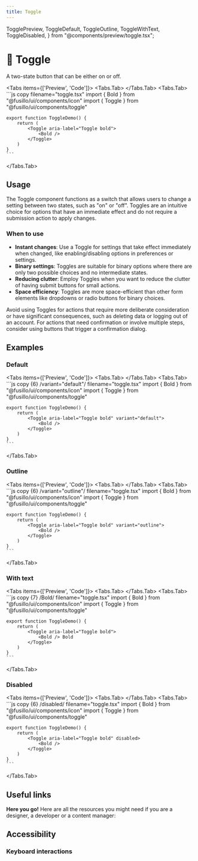 ```yaml
---
title: Toggle
---
```


  TogglePreview,
  ToggleDefault,
  ToggleOutline,
  ToggleWithText,
  ToggleDisabled,
} from "@components/preview/toggle.tsx";

# 💠 Toggle

A two-state button that can be either on or off.

<Tabs items={['Preview', 'Code']}>
  <Tabs.Tab>
    <TogglePreview />
  </Tabs.Tab>
  <Tabs.Tab>
    ```js copy filename="toggle.tsx"
    import { Bold } from "@fusillo/ui/components/icon"
    import { Toggle } from "@fusillo/ui/components/toggle"

    export function ToggleDemo() {
        return (
            <Toggle aria-label="Toggle bold">
                <Bold />
            </Toggle>
        )
    }
    ```

  </Tabs.Tab>
</Tabs>

## Usage

The Toggle component functions as a switch that allows users to change a setting between two states, such as "on" or "off". Toggles are an intuitive choice for options that have an immediate effect and do not require a submission action to apply changes.

### When to use

- **Instant changes**: Use a Toggle for settings that take effect immediately when changed, like enabling/disabling options in preferences or settings.
- **Binary settings**: Toggles are suitable for binary options where there are only two possible choices and no intermediate states.
- **Reducing clutter**: Employ Toggles when you want to reduce the clutter of having submit buttons for small actions.
- **Space efficiency**: Toggles are more space-efficient than other form elements like dropdowns or radio buttons for binary choices.

Avoid using Toggles for actions that require more deliberate consideration or have significant consequences, such as deleting data or logging out of an account. For actions that need confirmation or involve multiple steps, consider using buttons that trigger a confirmation dialog.

## Examples

### Default

<Tabs items={['Preview', 'Code']}>
  <Tabs.Tab>
    <ToggleDefault />
  </Tabs.Tab>
  <Tabs.Tab>
    ```js copy {6} /variant="default"/ filename="toggle.tsx"
    import { Bold } from "@fusillo/ui/components/icon"
    import { Toggle } from "@fusillo/ui/components/toggle"

    export function ToggleDemo() {
        return (
            <Toggle aria-label="Toggle bold" variant="default">
                <Bold />
            </Toggle>
        )
    }
    ```

  </Tabs.Tab>
</Tabs>

### Outline

<Tabs items={['Preview', 'Code']}>
  <Tabs.Tab>
    <ToggleOutline />
  </Tabs.Tab>
  <Tabs.Tab>
    ```js copy {6} /variant="outline"/ filename="toggle.tsx"
    import { Bold } from "@fusillo/ui/components/icon"
    import { Toggle } from "@fusillo/ui/components/toggle"

    export function ToggleDemo() {
        return (
            <Toggle aria-label="Toggle bold" variant="outline">
                <Bold />
            </Toggle>
        )
    }
    ```

  </Tabs.Tab>
</Tabs>

### With text

<Tabs items={['Preview', 'Code']}>
  <Tabs.Tab>
    <ToggleWithText />
  </Tabs.Tab>
  <Tabs.Tab>
    ```js copy {7} /Bold/ filename="toggle.tsx"
    import { Bold } from "@fusillo/ui/components/icon"
    import { Toggle } from "@fusillo/ui/components/toggle"

    export function ToggleDemo() {
        return (
            <Toggle aria-label="Toggle bold">
                <Bold /> Bold
            </Toggle>
        )
    }
    ```

  </Tabs.Tab>
</Tabs>

### Disabled

<Tabs items={['Preview', 'Code']}>
  <Tabs.Tab>
    <ToggleDisabled />
  </Tabs.Tab>
  <Tabs.Tab>
    ```js copy {6} /disabled/ filename="toggle.tsx"
    import { Bold } from "@fusillo/ui/components/icon"
    import { Toggle } from "@fusillo/ui/components/toggle"

    export function ToggleDemo() {
        return (
            <Toggle aria-label="Toggle bold" disabled>
                <Bold />
            </Toggle>
        )
    }
    ```

  </Tabs.Tab>
</Tabs>

## Useful links

**Here you go!** Here are all the resources you might need if you are a designer, a developer or a content manager:

<Cards className="mt-8">
  <Card
    title="🤖 Storybook"
    href="https://www.stories.fusillo.design/?path=/docs/components-toggle--documentation"
  />
  <Card
    title="🪄 Figma"
    href="https://www.figma.com/design/Jfto7FUoU7mSpnv9uESD60/%F0%9F%9F%A0-fusillo---design-system?node-id=540-8885&t=nua4UmG9Iu1hfUAm-1"
  />
  <Card
    title="🐝 API Reference"
    href="https://www.radix-ui.com/primitives/docs/components/toggle#api-reference"
  />
</Cards>

## Accessibility

### Keyboard interactions

<AccessibilityTable rows={toggleAccessibilityData} />
